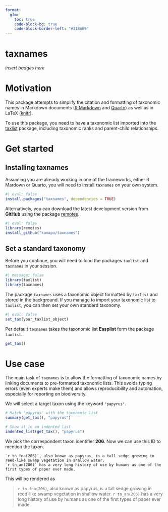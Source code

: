 ```yaml
---
format:
  gfm:
    toc: true
    code-block-bg: true
    code-block-border-left: "#31BAE9"
---
```


# taxnames

*insert badges here*

# Motivation

This package attempts to simplify the citation and formatting of taxonomic names in Markdown documents ([R Markdown](https://rmarkdown.rstudio.com/) and [Quarto](https://quarto.org/)) as well as in LaTeX ([knitr](https://yihui.org/knitr/)).

To use this package, you need to have a taxonomic list imported into the [taxlist](https://docs.ropensci.org/taxlist/) package, including taxonomic ranks and parent-child relationships.

# Get started

## Installing taxnames

Assuming you are already working in one of the frameworks, either R Mardown or Quarto, you will need to install `taxnames` on your own system.

```r
#| eval: false
install.packages("taxnames", dependencies = TRUE)
```

Alternatively, you can download the latest development version from **GitHub** using the package [remotes](https://remotes.r-lib.org/).

```r
#| eval: false
library(remotes)
install_github("kamapu/taxnames")
```

## Set a standard taxonomy

Before you continue, you will need to load the packages `taxlist` and `taxnames` in your session.

```r
#| message: false
library(taxlist)
library(taxnames)
```

The package `taxnames` uses a taxonomic object formatted by `taxlist` and stored in the background.
If you manage to import your taxonomic list to `taxlist`, you can then set your own standard taxonomy.

```r
#| eval: false
set_tax(your_taxlist_object)
```

Per default `taxnames` takes the taxonomic list **Easplist** form the package `taxlist`.

```r
get_tax()
```

# Use case

The main task of `taxnames` is to allow the formatting of taxonomic names by linking documents to pre-formatted taxonomic lists.
This avoids typing errors (even experts make them) and allows reproducibility and automation, especially for reporting on biodiversity.

We will select a target taxon using the keyword `"papyrus"`.

```r
# Match 'papyrus' with the taxonomic list
summary(get_tax(), "papyrus")

# Show it in an indented list
indented_list(get_tax(), "papyrus")
```

We pick the correspondent taxon identifier **206**.
Now we can use this ID to mention the taxon.

````
`r tn_fna(206)`, also known as papyrus, is a tall sedge growing in reed-like swamp vegetation in shallow water.
`r tn_an(206)` has a very long history of use by humans as one of the first types of paper ever made.
````

This will be rendered as

> `r tn_fna(206)`, also known as papyrus, is a tall sedge growing in reed-like swamp vegetation in shallow water.
> `r tn_an(206)` has a very long history of use by humans as one of the first types of paper ever made.

